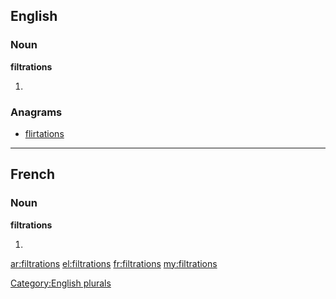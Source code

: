==English==

===Noun===
'''filtrations'''

# {{plural of|filtration}}

===Anagrams===
* [[flirtations#English|flirtations]]

[[Category:English plurals]]

----

==French==

===Noun===
'''filtrations''' {{f}}

# {{plural of|filtration|lang=fr}}

[[ar:filtrations]]
[[el:filtrations]]
[[fr:filtrations]]
[[my:filtrations]]